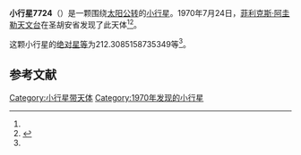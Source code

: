 {{Infobox planet
| bgcolour = #FFFFC0
| name = 7724 Moroso
| symbol = 
| image = 
| caption = 
| discovery = yes
| discovery_ref = 
| discoverer = [[菲利克斯·阿圭勒天文台|菲利克斯·阿圭勒天文台]]
| discovery_site = [[圣胡安省|圣胡安省]] 
| discovered = 1970年7月24日
| designations = yes
| mp_name = 
| named_after = 
| alt_names = 1970 OB/ 1987 ND
| mp_category = [[主带小行星|主带小行星]]
| orbit_ref = <ref name="a">[http://ssd.jpl.nasa.gov/sbdb.cgi?sstr=7724 7724 Moroso] {{Wayback|url=http://ssd.jpl.nasa.gov/sbdb.cgi?sstr=7724 |date=20210717070509 }}，小行星數據庫瀏覽器（JPL Small-Body Database Browser）－[[美国国家航空航天局|美国国家航空航天局]]喷气推进实验室</ref>
| epoch = 2456400.5 (2013年4月18日更新)
| aphelion = {{convert|2.754263461448033|AU|km|3|abbr=on|lk=out}}
| perihelion = {{convert|1.760131105875608|AU|km|3|abbr=on}}
| semimajor = {{convert|2.257197283661821|AU|km|3|abbr=on}}
| eccentricity = 0.220213883
| period = 1238.661689 [[日|日]]<br />3.39[[儒略年|儒略年]]
| avg_speed = 
| inclination = 4.754042406023387
| asc_node = 82.92183096786891
| mean_anomaly = 
| arg_peri = 212.3085158735349
| satellites = 
| physical_characteristics = yes
| dimensions = 
| mass = 
| density = 
| surface_grav = 
| escape_velocity = 
| sidereal_day = 
| axial_tilt = 
| pole_ecliptic_lat = 
| pole_ecliptic_lon = 
| albedo = 
| temperatures= 
| temp_name1 = 
| mean_temp_1 = 
| max_temp_1 = 
| temp_name2 = 
| max_temp_2 = 
| spectral_type = 
| abs_magnitude = 212.3085158735349
}}

'''小行星7724'''（{{lang-en|7724 Moroso}}）是一颗围绕[[太阳|太阳]][[公转|公转]]的[[小行星|小行星]]。1970年7月24日，[[菲利克斯·阿圭勒天文台|菲利克斯·阿圭勒天文台]]在圣胡安省发现了此天体<ref name="a" /><ref>{{cite news|title=小行星列表|url=http://cfa-www.harvard.edu/iau/lists/NumberedMPs.txt|accessdate=2013-07-08|newspaper=哈佛大学|archive-date=2008-05-17|archive-url=https://web.archive.org/web/20080517010638/http://cfa-www.harvard.edu/iau/lists/NumberedMPs.txt|dead-url=no}}</ref>。

这颗小行星的[[绝对星等|绝对星等]]为212.3085158735349等<ref name="a" />。

==参考文献==
{{reflist}}
{{Minor Planet Number|[[小行星7723|小行星7723]]|[[小行星7725|小行星7725]]}}

{{小天体}}

[[Category:小行星带天体|Category:小行星带天体]]
[[Category:1970年发现的小行星|Category:1970年发现的小行星]]

{{asteroid-stub}}